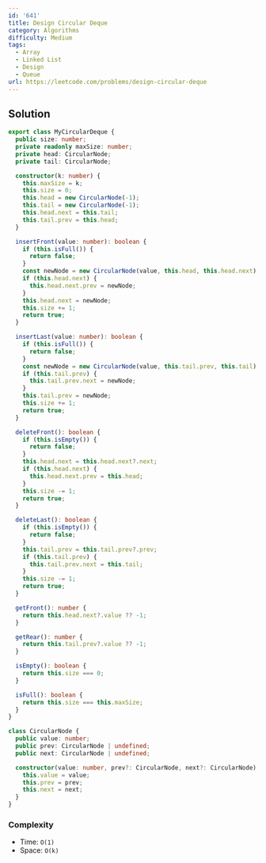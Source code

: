 ```yaml
---
id: '641'
title: Design Circular Deque
category: Algorithms
difficulty: Medium
tags:
  - Array
  - Linked List
  - Design
  - Queue
url: https://leetcode.com/problems/design-circular-deque
---
```


## Solution

```typescript filename="solution.ts" copy
export class MyCircularDeque {
  public size: number;
  private readonly maxSize: number;
  private head: CircularNode;
  private tail: CircularNode;

  constructor(k: number) {
    this.maxSize = k;
    this.size = 0;
    this.head = new CircularNode(-1);
    this.tail = new CircularNode(-1);
    this.head.next = this.tail;
    this.tail.prev = this.head;
  }

  insertFront(value: number): boolean {
    if (this.isFull()) {
      return false;
    }
    const newNode = new CircularNode(value, this.head, this.head.next);
    if (this.head.next) {
      this.head.next.prev = newNode;
    }
    this.head.next = newNode;
    this.size += 1;
    return true;
  }

  insertLast(value: number): boolean {
    if (this.isFull()) {
      return false;
    }
    const newNode = new CircularNode(value, this.tail.prev, this.tail);
    if (this.tail.prev) {
      this.tail.prev.next = newNode;
    }
    this.tail.prev = newNode;
    this.size += 1;
    return true;
  }

  deleteFront(): boolean {
    if (this.isEmpty()) {
      return false;
    }
    this.head.next = this.head.next?.next;
    if (this.head.next) {
      this.head.next.prev = this.head;
    }
    this.size -= 1;
    return true;
  }

  deleteLast(): boolean {
    if (this.isEmpty()) {
      return false;
    }
    this.tail.prev = this.tail.prev?.prev;
    if (this.tail.prev) {
      this.tail.prev.next = this.tail;
    }
    this.size -= 1;
    return true;
  }

  getFront(): number {
    return this.head.next?.value ?? -1;
  }

  getRear(): number {
    return this.tail.prev?.value ?? -1;
  }

  isEmpty(): boolean {
    return this.size === 0;
  }

  isFull(): boolean {
    return this.size === this.maxSize;
  }
}

class CircularNode {
  public value: number;
  public prev: CircularNode | undefined;
  public next: CircularNode | undefined;

  constructor(value: number, prev?: CircularNode, next?: CircularNode) {
    this.value = value;
    this.prev = prev;
    this.next = next;
  }
}
```

### Complexity

- Time: `O(1)`
- Space: `O(k)`

